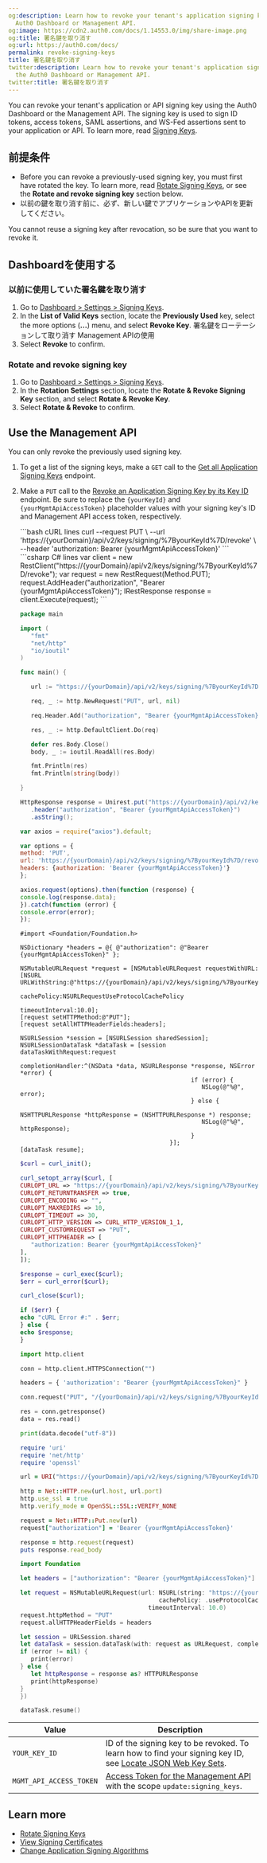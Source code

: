 ```yaml
---
og:description: Learn how to revoke your tenant's application signing key using the
  Auth0 Dashboard or Management API.
og:image: https://cdn2.auth0.com/docs/1.14553.0/img/share-image.png
og:title: 署名鍵を取り消す
og:url: https://auth0.com/docs/
permalink: revoke-signing-keys
title: 署名鍵を取り消す
twitter:description: Learn how to revoke your tenant's application signing key using
  the Auth0 Dashboard or Management API.
twitter:title: 署名鍵を取り消す
---
```


You can revoke your tenant's application or API signing key using the <Tooltip tip="Auth0 Dashboard: Auth0's main product to configure your services." cta="View Glossary" href="/docs/glossary?term=Auth0+Dashboard">Auth0 Dashboard</Tooltip> or the <Tooltip tip="Auth0 Dashboard: Auth0's main product to configure your services." cta="View Glossary" href="/docs/glossary?term=Management+API">Management API</Tooltip>. The signing key is used to sign <Tooltip tip="Management API: A product to allow customers to perform administrative tasks." cta="View Glossary" href="/docs/glossary?term=ID+tokens">ID tokens</Tooltip>, <Tooltip tip="ID Token: Credential meant for the client itself, rather than for accessing a resource." cta="View Glossary" href="/docs/glossary?term=access+tokens">access tokens</Tooltip>, <Tooltip tip="Access Token: Authorization credential, in the form of an opaque string or JWT, used to access an API." cta="View Glossary" href="/docs/glossary?term=SAML">SAML</Tooltip> assertions, and <Tooltip tip="Security Assertion Markup Language (SAML): Standardized protocol allowing two parties to exchange authentication information without a password." cta="View Glossary" href="/docs/glossary?term=WS-Fed">WS-Fed</Tooltip> assertions sent to your application or API. To learn more, read [Signing Keys](/docs/get-started/tenant-settings/signing-keys).

## 前提条件

* Before you can revoke a previously-used signing key, you must first have rotated the key. To learn more, read [Rotate Signing Keys](/docs/get-started/tenant-settings/signing-keys/rotate-signing-keys), or see the **Rotate and revoke signing key** section below.
* 以前の鍵を取り消す前に、必ず、新しい鍵でアプリケーションやAPIを更新してください。

<Warning>

You cannot reuse a signing key after revocation, so be sure that you want to revoke it.

</Warning>

## Dashboardを使用する

### 以前に使用していた署名鍵を取り消す

1. Go to [Dashboard > Settings > Signing Keys](https://manage.auth0.com/#/tenant/signing_keys).
2. In the **List of Valid Keys** section, locate the **Previously Used** key, select the more options (**...**) menu, and select **Revoke Key**.
   署名鍵をローテーションして取り消す
   Management APIの使用
3. Select **Revoke** to confirm.

### Rotate and revoke signing key

1. Go to [Dashboard > Settings > Signing Keys](https://manage.auth0.com/#/tenant/signing_keys).
2. In the **Rotation Settings** section, locate the **Rotate & Revoke Signing Key** section, and select **Rotate & Revoke Key**.
3. Select **Rotate & Revoke** to confirm.

## Use the Management API

<Warning>

You can only revoke the previously used signing key.

</Warning>

1. To get a list of the signing keys, make a `GET` call to the [Get all Application Signing Keys](https://auth0.com/docs/api/management/v2#!/Keys/get_signing_keys) endpoint.
2. Make a `PUT` call to the [Revoke an Application Signing Key by its Key ID](https://auth0.com/docs/api/management/v2#!/Keys/put_signing_keys) endpoint. Be sure to replace the `{yourKeyId}` and `{yourMgmtApiAccessToken}` placeholder values with your signing key's ID and Management API access token, respectively.

   <CodeGroup>
   ```bash cURL lines
   curl --request PUT \
      --url 'https://{yourDomain}/api/v2/keys/signing/%7ByourKeyId%7D/revoke' \
      --header 'authorization: Bearer {yourMgmtApiAccessToken}'
   ```
   ```csharp C# lines
   var client = new RestClient("https://{yourDomain}/api/v2/keys/signing/%7ByourKeyId%7D/revoke");
   var request = new RestRequest(Method.PUT);
   request.AddHeader("authorization", "Bearer {yourMgmtApiAccessToken}");
   IRestResponse response = client.Execute(request);
   ```

   ```go Go lines
   package main

   import (
      "fmt"
      "net/http"
      "io/ioutil"
   )

   func main() {

      url := "https://{yourDomain}/api/v2/keys/signing/%7ByourKeyId%7D/revoke"

      req, _ := http.NewRequest("PUT", url, nil)

      req.Header.Add("authorization", "Bearer {yourMgmtApiAccessToken}")

      res, _ := http.DefaultClient.Do(req)

      defer res.Body.Close()
      body, _ := ioutil.ReadAll(res.Body)

      fmt.Println(res)
      fmt.Println(string(body))

   }
   ```
   ```java Java lines
   HttpResponse response = Unirest.put("https://{yourDomain}/api/v2/keys/signing/%7ByourKeyId%7D/revoke")
      .header("authorization", "Bearer {yourMgmtApiAccessToken}")
      .asString();
   ```

   ```javascript Node.JS lines
   var axios = require("axios").default;

   var options = {
   method: 'PUT',
   url: 'https://{yourDomain}/api/v2/keys/signing/%7ByourKeyId%7D/revoke',
   headers: {authorization: 'Bearer {yourMgmtApiAccessToken}'}
   };

   axios.request(options).then(function (response) {
   console.log(response.data);
   }).catch(function (error) {
   console.error(error);
   });
   ```
   ```obj-c Obj-C lines
   #import <Foundation/Foundation.h>

   NSDictionary *headers = @{ @"authorization": @"Bearer {yourMgmtApiAccessToken}" };

   NSMutableURLRequest *request = [NSMutableURLRequest requestWithURL:[NSURL URLWithString:@"https://{yourDomain}/api/v2/keys/signing/%7ByourKeyId%7D/revoke"]
                                                         cachePolicy:NSURLRequestUseProtocolCachePolicy
                                                      timeoutInterval:10.0];
   [request setHTTPMethod:@"PUT"];
   [request setAllHTTPHeaderFields:headers];

   NSURLSession *session = [NSURLSession sharedSession];
   NSURLSessionDataTask *dataTask = [session dataTaskWithRequest:request
                                             completionHandler:^(NSData *data, NSURLResponse *response, NSError *error) {
                                                   if (error) {
                                                      NSLog(@"%@", error);
                                                   } else {
                                                      NSHTTPURLResponse *httpResponse = (NSHTTPURLResponse *) response;
                                                      NSLog(@"%@", httpResponse);
                                                   }
                                             }];
   [dataTask resume];
   ```

   ```php PHP lines
   $curl = curl_init();

   curl_setopt_array($curl, [
   CURLOPT_URL => "https://{yourDomain}/api/v2/keys/signing/%7ByourKeyId%7D/revoke",
   CURLOPT_RETURNTRANSFER => true,
   CURLOPT_ENCODING => "",
   CURLOPT_MAXREDIRS => 10,
   CURLOPT_TIMEOUT => 30,
   CURLOPT_HTTP_VERSION => CURL_HTTP_VERSION_1_1,
   CURLOPT_CUSTOMREQUEST => "PUT",
   CURLOPT_HTTPHEADER => [
      "authorization: Bearer {yourMgmtApiAccessToken}"
   ],
   ]);

   $response = curl_exec($curl);
   $err = curl_error($curl);

   curl_close($curl);

   if ($err) {
   echo "cURL Error #:" . $err;
   } else {
   echo $response;
   }
   ```
   ```python Python lines
   import http.client

   conn = http.client.HTTPSConnection("")

   headers = { 'authorization': "Bearer {yourMgmtApiAccessToken}" }

   conn.request("PUT", "/{yourDomain}/api/v2/keys/signing/%7ByourKeyId%7D/revoke", headers=headers)

   res = conn.getresponse()
   data = res.read()

   print(data.decode("utf-8"))
   ```

   ```ruby Ruby lines
   require 'uri'
   require 'net/http'
   require 'openssl'

   url = URI("https://{yourDomain}/api/v2/keys/signing/%7ByourKeyId%7D/revoke")

   http = Net::HTTP.new(url.host, url.port)
   http.use_ssl = true
   http.verify_mode = OpenSSL::SSL::VERIFY_NONE

   request = Net::HTTP::Put.new(url)
   request["authorization"] = 'Bearer {yourMgmtApiAccessToken}'

   response = http.request(request)
   puts response.read_body
   ```
   ```swift Swift lines
   import Foundation

   let headers = ["authorization": "Bearer {yourMgmtApiAccessToken}"]

   let request = NSMutableURLRequest(url: NSURL(string: "https://{yourDomain}/api/v2/keys/signing/%7ByourKeyId%7D/revoke")! as URL,
                                          cachePolicy: .useProtocolCachePolicy,
                                       timeoutInterval: 10.0)
   request.httpMethod = "PUT"
   request.allHTTPHeaderFields = headers

   let session = URLSession.shared
   let dataTask = session.dataTask(with: request as URLRequest, completionHandler: { (data, response, error) -> Void in
   if (error != nil) {
      print(error)
   } else {
      let httpResponse = response as? HTTPURLResponse
      print(httpResponse)
   }
   })

   dataTask.resume()
   ```
   </CodeGroup>

<table class="table"><thead>
<tr>
<th>Value</th>
<th>Description</th>
</tr>
</thead>
<tbody>
<tr>
<td><code>YOUR_KEY_ID</code></td>
<td>ID of the signing key to be revoked.  To learn how to find your signing key ID, see <a href="/docs/secure/tokens/json-web-tokens/locate-json-web-key-sets">Locate JSON Web Key Sets</a>.</td>
</tr>
<tr>
<td><code>MGMT_API_ACCESS_TOKEN</code></td>
<td><a href="https://auth0.com/docs/api/management/v2/tokens">Access Token for the Management API</a> with the scope <code>update:signing_keys</code>.</td>
</tr>
</tbody>
</table>

## Learn more

* [Rotate Signing Keys](/docs/get-started/tenant-settings/signing-keys/rotate-signing-keys)
* [View Signing Certificates](/docs/get-started/tenant-settings/signing-keys/view-signing-certificates)
* [Change Application Signing Algorithms](/docs/get-started/applications/change-application-signing-algorithms)